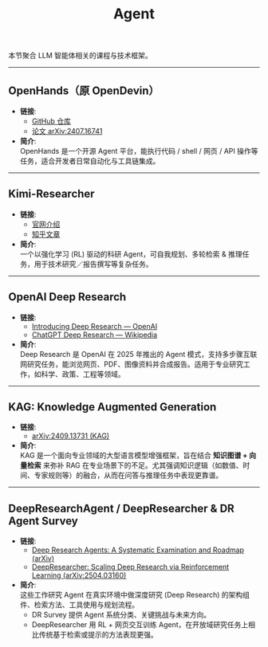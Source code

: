 ﻿---
title: "Agent"
description: "大语言模型智能体：CS294/194-196课程、ReAct、FireAct等"
status: todo
---

本节聚合 LLM 智能体相关的课程与技术框架。

---

## OpenHands（原 OpenDevin）

- **链接**:
  - [GitHub 仓库](https://github.com/All-Hands-AI/OpenHands)
  - [论文 arXiv:2407.16741](https://arxiv.org/pdf/2407.16741)
- **简介**:  
  OpenHands 是一个开源 Agent 平台，能执行代码 / shell / 网页 / API 操作等任务，适合开发者日常自动化与工具链集成。

---

## Kimi-Researcher

- **链接**:
  - [官网介绍](https://moonshotai.github.io/Kimi-Researcher/)
  - [知乎文章](https://zhuanlan.zhihu.com/p/1921119537757140195)
- **简介**:  
  一个以强化学习 (RL) 驱动的科研 Agent，可自我规划、多轮检索 & 推理任务，用于技术研究／报告撰写等复杂任务。

---

## OpenAI Deep Research

- **链接**:
  - [Introducing Deep Research — OpenAI](https://openai.com/index/introducing-deep-research/)
  - [ChatGPT Deep Research — Wikipedia](https://en.wikipedia.org/wiki/ChatGPT_Deep_Research)
- **简介**:  
  Deep Research 是 OpenAI 在 2025 年推出的 Agent 模式，支持多步骤互联网研究任务，能浏览网页、PDF、图像资料并合成报告。适用于专业研究工作，如科学、政策、工程等领域。

---

## KAG: Knowledge Augmented Generation

- **链接**:
  - [arXiv:2409.13731 (KAG)](https://arxiv.org/abs/2409.13731)
- **简介**:  
  KAG 是一个面向专业领域的大型语言模型增强框架，旨在结合 **知识图谱 + 向量检索** 来弥补 RAG 在专业场景下的不足。尤其强调知识逻辑（如数值、时间、专家规则等）的融合，从而在问答与推理任务中表现更靠谱。

---

## DeepResearchAgent / DeepResearcher & DR Agent Survey

- **链接**:
  - [Deep Research Agents: A Systematic Examination and Roadmap (arXiv)](https://arxiv.org/abs/2506.18096)
  - [DeepResearcher: Scaling Deep Research via Reinforcement Learning (arXiv:2504.03160)](https://arxiv.org/abs/2504.03160)
- **简介**:  
  这些工作研究 Agent 在真实环境中做深度研究 (Deep Research) 的架构组件、检索方法、工具使用与规划流程。
  - DR Survey 提供 Agent 系统分类、关键挑战与未来方向。
  - DeepResearcher 用 RL + 网页交互训练 Agent，在开放域研究任务上相比传统基于检索或提示的方法表现更强。
